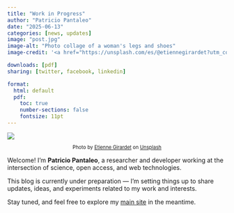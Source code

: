 ```yaml
---
title: "Work in Progress"
author: "Patricio Pantaleo"
date: "2025-06-13"
categories: [news, updates]
image: "post.jpg"
image-alt: "Photo collage of a woman's legs and shoes"
image-credit: '<a href="https://unsplash.com/es/@etiennegirardet?utm_content=creditCopyText&utm_medium=referral&utm_source=unsplash">Etienne Girardet</a> on <a href="https://unsplash.com/es/fotos/un-collage-de-fotos-de-las-piernas-y-los-zapatos-de-una-mujer-rJLkXd3uC-c?utm_content=creditCopyText&utm_medium=referral&utm_source=unsplash">Unsplash</a>'

downloads: [pdf]
sharing: [twitter, facebook, linkedin]

format:
  html: default
  pdf:
    toc: true
    number-sections: false
    fontsize: 11pt
---
```


:::{.figure}
![](post.jpg){fig-align="center"}
<p style="text-align: center; font-size: 0.8em;">
Photo by <a href="https://unsplash.com/@etiennegirardet">Etienne Girardet</a> on <a href="https://unsplash.com/">Unsplash</a>
</p>
:::



Welcome! I'm **Patricio Pantaleo**, a researcher and developer working at the intersection of science, open access, and web technologies.  

This blog is currently under preparation — I'm setting things up to share updates, ideas, and experiments related to my work and interests.

Stay tuned, and feel free to explore my [main site](https://patricio.pantaleo.ar) in the meantime.
